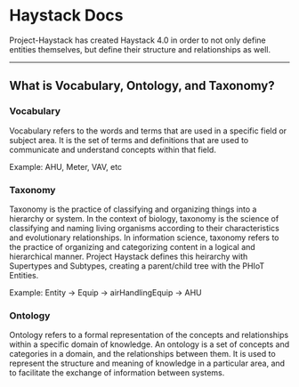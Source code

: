 # Haystack Docs

Project-Haystack has created Haystack 4.0 in order to not only define entities themselves, but define their structure and relationships as well.  

---

## What is Vocabulary, Ontology, and Taxonomy? 

### Vocabulary

Vocabulary refers to the words and terms that are used in a specific field or subject area. It is the set of terms and definitions that are used to communicate and understand concepts within that field.

Example: AHU, Meter, VAV, etc

### Taxonomy

Taxonomy is the practice of classifying and organizing things into a hierarchy or system. In the context of biology, taxonomy is the science of classifying and naming living organisms according to their characteristics and evolutionary relationships. 
In information science, taxonomy refers to the practice of organizing and categorizing content in a logical and hierarchical manner. Project Haystack defines this heirarchy with Supertypes and Subtypes, creating a parent/child tree with the PHIoT Entities.

Example: Entity -> Equip -> airHandlingEquip -> AHU 


### Ontology

Ontology refers to a formal representation of the concepts and relationships within a specific domain of knowledge. An ontology is a set of concepts and categories in a domain, and the relationships between them. It is used to represent the structure and meaning of knowledge in a particular area, and to facilitate the exchange of information between systems.

